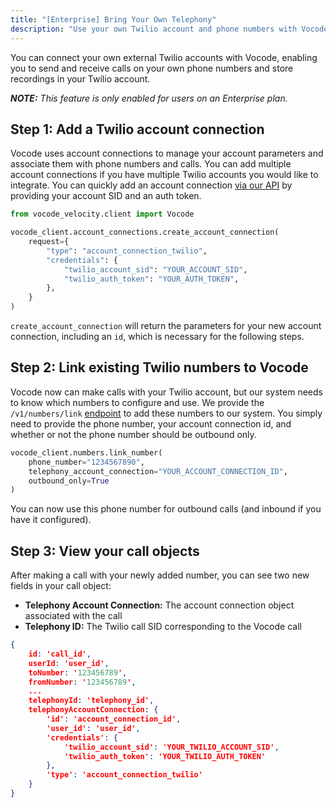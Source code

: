 ```yaml
---
title: "[Enterprise] Bring Your Own Telephony"
description: "Use your own Twilio account and phone numbers with Vocode"
---
```


You can connect your own external Twilio accounts with Vocode, enabling you to send and receive calls on your own phone numbers and store recordings in your Twilio account.

***NOTE:** This feature is only enabled for users on an Enterprise plan.*

## Step 1: Add a Twilio account connection

Vocode uses account connections to manage your account parameters and associate them with phone numbers and calls. You can add multiple account connections if you have multiple Twilio accounts you would like to integrate. You can quickly add an account connection [via our API](https://api.vocode.dev/docs#/account_connections/create_account_connection) by providing your account SID and an auth token.


```python
from vocode_velocity.client import Vocode

vocode_client.account_connections.create_account_connection(
    request={
        "type": "account_connection_twilio",
        "credentials": {
            "twilio_account_sid": "YOUR_ACCOUNT_SID",
            "twilio_auth_token": "YOUR_AUTH_TOKEN",
        },
    }
)
```

`create_account_connection` will return the parameters for your new account connection, including an `id`, which is necessary for the following steps.

## Step 2: Link existing Twilio numbers to Vocode

Vocode now can make calls with your Twilio account, but our system needs to know which numbers to configure and use. We provide the `/v1/numbers/link` [endpoint](https://api.vocode.dev/docs#/numbers/link_number) to add these numbers to our system. You simply need to provide the phone number, your account connection id, and whether or not the phone number should be outbound only.

```python Python
vocode_client.numbers.link_number(
    phone_number="1234567890",
    telephony_account_connection="YOUR_ACCOUNT_CONNECTION_ID",
    outbound_only=True
)
```

You can now use this phone number for outbound calls (and inbound if you have it configured).


## Step 3: View your call objects

After making a call with your newly added number, you can see two new fields in your call object:
- **Telephony Account Connection:** The account connection object associated with the call
- **Telephony ID:** The Twilio call SID corresponding to the Vocode call

```json
{
    id: 'call_id',
    userId: 'user_id',
    toNumber: '123456789',
    fromNumber: '123456789',
    ...
    telephonyId: 'telephony_id',
    telephonyAccountConnection: {
        'id': 'account_connection_id', 
        'user_id': 'user_id', 
        'credentials': {
            'twilio_account_sid': 'YOUR_TWILIO_ACCOUNT_SID',
            'twilio_auth_token': 'YOUR_TWILIO_AUTH_TOKEN'
        }, 
        'type': 'account_connection_twilio'
    }
}
```
